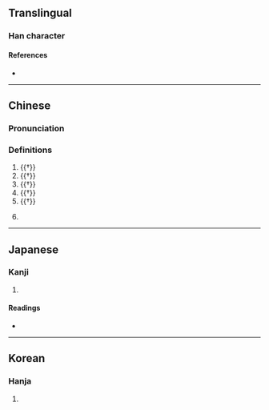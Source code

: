 {{character info}}
==Translingual==

===Han character===
{{Han char|rn=94|rad=犬|as=12|sn=16|four=97434|canj=FKIK|ids=⿱敝犬}}

====References====
* {{Han ref|kx=0718.090|dkj=20672|dj=1129.240|hdz=21367.020|uh=7358|ud=29528|bh=E675|bd=58997}}

----

==Chinese==
{{zh-forms}}

===Pronunciation===
{{zh-pron
|m=bì
|c=bai6
|mc=y
|oc=y
|cat=n,v,a
}}

===Definitions===
{{zh-hanzi}}

# {{†}} {{zh-alt-form|斃|to [[die]]; to [[collapse]]}}
# {{†}} {{zh-alt-form|弊|[[fatigued]]; [[exhausted]]}}
# {{†}} {{zh-alt-form|弊|[[old]]; [[shabby]]}}
# {{†}} {{zh-alt-form|弊|[[harm]]; [[malpractice]]}}
# {{†}} {{zh-alt-form|幣|[[silk]] [[fabric]]s}}
# {{zh-hg}} {{zh-alt-form|獙|a kind of [[beast]]}}

----

==Japanese==

===Kanji===
{{ja-kanji|grade=|rs=犬12}}

# {{rfdef|ja|sort=犬12}}

====Readings====
* {{ja-readings|on=[[へい]] (hei), [[べい]] (bei), [[へつ]] (hetsu), [[べち]] (bechi)|kun=}}

----

==Korean==

===Hanja===
{{ko-hanja|hangeul=폐|eumhun=|rv=pye|mr=p'ye|y=phyey}}

# {{rfdef|ko|sort=犬12}}